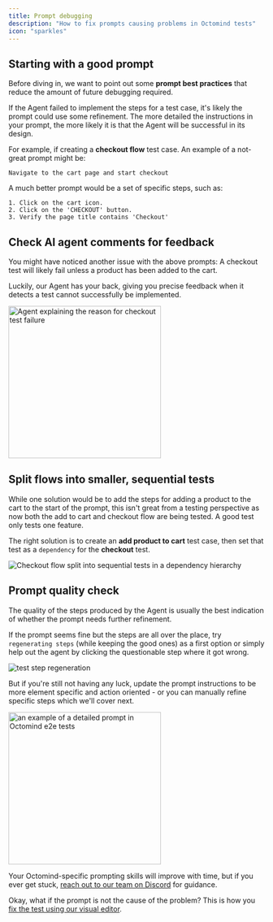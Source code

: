```yaml
---
title: Prompt debugging
description: "How to fix prompts causing problems in Octomind tests"
icon: "sparkles"
---
```


## Starting with a good prompt

Before diving in, we want to point out some **prompt best practices** that reduce the amount of future debugging required.

If the Agent failed to implement the steps for a test case, it's likely the prompt could use some refinement. The more detailed the instructions in your prompt, the more likely it is that the Agent will be successful in its design.

For example, if creating a **checkout flow** test case. An example of a not-great prompt might be:

```
Navigate to the cart page and start checkout
```

A much better prompt would be a set of specific steps, such as:

```
1. Click on the cart icon.
2. Click on the 'CHECKOUT' button.
3. Verify the page title contains 'Checkout'
```

## Check AI agent comments for feedback

You might have noticed another issue with the above prompts: A checkout test will likely fail unless a product has been added to the cart.

Luckily, our Agent has your back, giving you precise feedback when it detects a test cannot successfully be implemented.

<Frame caption="Agent explaining the reason for checkout test failure, 12/2024">
  <img
    src="/images/guides/cart-empty-fail.png"
    alt="Agent explaining the reason for checkout test failure"
    width="300"
  />
</Frame>

## Split flows into smaller, sequential tests

While one solution would be to add the steps for adding a product to the cart to the start of the prompt, this isn't great from a testing perspective as now both the add to cart and checkout flow are being tested. A good test only tests one feature.

The right solution is to create an **add product to cart** test case, then set that test as a `dependency` for the **checkout** test.

<Frame caption="Test dependency hierarchy of a checkout flow, 12/2024">
  <img
    src="/images/guides/checkout-test-dependency.png"
    alt="Checkout flow split into sequential tests in a dependency hierarchy"
  />
</Frame>

## Prompt quality check

The quality of the steps produced by the Agent is usually the best indication of whether the prompt needs further refinement.

If the prompt seems fine but the steps are all over the place, try `regenerating steps` (while keeping the good ones) as a first option or simply help out the agent by clicking the questionable step where it got wrong.

<Frame caption="test step regeneration, 12/2024">
  <img src="/images/guides/regenerate-steps.gif" alt="test step regeneration" />
</Frame>

But if you're still not having any luck, update the prompt instructions to be more element specific and action oriented - or you can manually refine specific steps which we'll cover next.

<Frame caption="An example of a detailed prompt for a currency change test, 12/2024">
  <img
    src="/images/guides/detailed-prompt.png"
    alt="an example of a detailed prompt in Octomind e2e tests"
    width="300"
  />
</Frame>

Your Octomind-specific prompting skills will improve with time, but if you ever get stuck, [reach out to our team on Discord](https://discord.gg/3ShnZMKRfA) for guidance.

Okay, what if the prompt is not the cause of the problem? This is how you [fix the test using our visual editor](/get-started/edit-tests).
